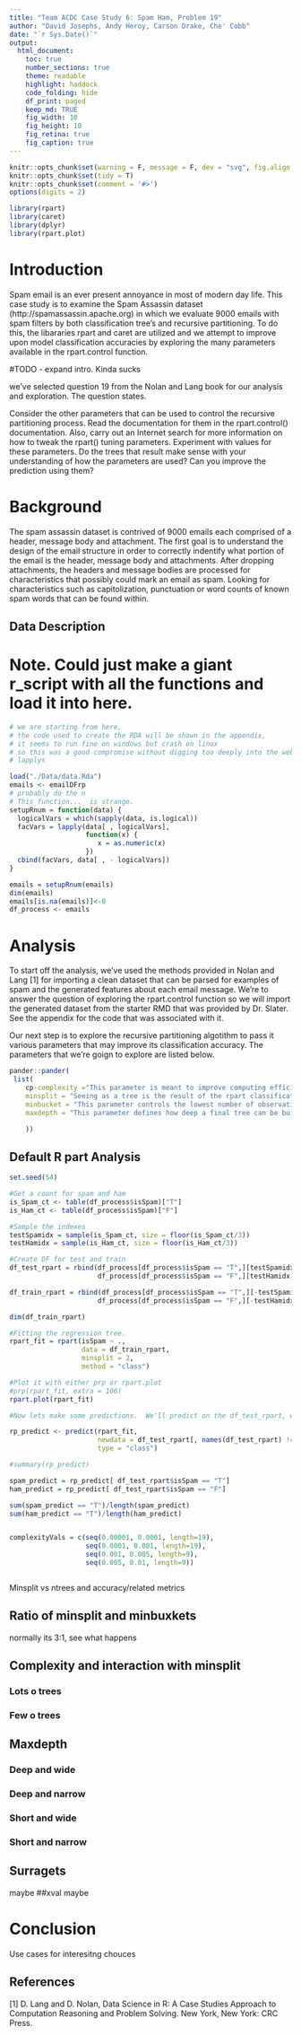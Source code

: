 ```yaml
---
title: "Team ACDC Case Study 6: Spam Ham, Problem 19"
author: "David Josephs, Andy Heroy, Carson Drake, Che' Cobb"
date: "`r Sys.Date()`"
output: 
  html_document:
    toc: true
    number_sections: true
    theme: readable
    highlight: haddock
    code_folding: hide
    df_print: paged
    keep_md: TRUE
    fig_width: 10
    fig_height: 10
    fig_retina: true
    fig_caption: true
---
```



```r
knitr::opts_chunk$set(warning = F, message = F, dev = "svg", fig.align = "center")
knitr::opts_chunk$set(tidy = T)
knitr::opts_chunk$set(comment = '#>')
options(digits = 2)

```

```r
library(rpart)
library(caret)
library(dplyr)
library(rpart.plot)

```

# Introduction

Spam email is an ever present annoyance in most of modern day life. This case study is to examine the Spam Assassin dataset (http://spamassassin.apache.org) in which we evaluate 9000 emails with spam filters by both classification tree's and recursive partitioning.  To do this, the libararies rpart and caret are utilized and we attempt to improve upon model classification accuracies by exploring the many parameters available in the rpart.control function.  

#TODO - expand intro.  Kinda sucks 

we've selected question 19 from the Nolan and Lang book for our analysis and exploration. The question states. 

Consider the other parameters that can be used to control the recursive partitioning process. Read the documentation for them in the rpart.control() documentation. Also, carry out an Internet search for more information on how to tweak the rpart() tuning parameters. Experiment with values for these parameters. Do the trees that result make sense with your understanding of how the parameters are used? Can you improve the prediction using them?

# Background

The spam assassin dataset is contrived of 9000 emails each comprised of a header, message body and attachment.  The first goal is to understand the design of the email structure in order to correctly indentify what portion of the email is the header, message body and attachments.  After dropping attachments, the headers and message bodies are processed for characteristics that possibly could mark an email as spam.  Looking for characteristics such as capitolization, punctuation or word counts of known spam words that can be found within.  

## Data Description

# Note.  Could just make a giant r_script with all the functions and load it into here.


```r
# we are starting from here, 
# the code used to create the RDA will be shown in the appendix, 
# it seems to run fine on windows but crash on linux
# so this was a good compromise without digging too deeply into the web of 
# lapplys

load("./Data/data.Rda")
emails <- emailDFrp
# probably do the n
# This function...  is strange.
setupRnum = function(data) {
  logicalVars = which(sapply(data, is.logical))
  facVars = lapply(data[ , logicalVars], 
                   function(x) {
                      x = as.numeric(x)
                   })
  cbind(facVars, data[ , - logicalVars])
}

emails = setupRnum(emails)
dim(emails)
emails[is.na(emails)]<-0
df_process <- emails

```

# Analysis

To start off the analysis, we've used the methods provided in Nolan and Lang [1] for importing a clean dataset that can be parsed for examples of spam and the generated features about each email message.  We're to answer the question of exploring the rpart.control function so we will import the generated dataset from the starter RMD that was provided by Dr. Slater.  See the appendix for the code that was associated with it.  

Our next step is to explore the recursive partitioning algotithm to pass it various parameters that may improve its classification accuracy.  The parameters that we're goign to explore are listed below.  

```r
pander::pander(
 list(
    cp-complexity ="This parameter is meant to improve computing efficiency in order to avoid uncessary splits if there isn't an increase in R-squared value.  Our experiment will evaluate cp at the following intervals: .00001, .0001, .005, and 0.01",
    minsplit = "Seeing as a tree is the result of the rpart classification.  The minesplit parameter defintes the number of observations necessary in order to quality that branch to be split.  We chose to 3:1 ratio of minsplit to minbucket.",
    minbucket = "This parameter controls the lowest number of observations that can exist in an end node.",
    maxdepth = "This parameter defines how deep a final tree can be built by limiting the amount of levels of nodes that can be created.  The help files suggest not going too deep in a tree as it will result in overfitting."

    ))
```




## Default R part Analysis

```r

set.seed(54)

#Get a count for spam and ham
is_Spam_ct <- table(df_process$isSpam)["T"]
is_Ham_ct <- table(df_process$isSpam)["F"]

#Sample the indexes
testSpamidx = sample(is_Spam_ct, size = floor(is_Spam_ct/3))
testHamidx = sample(is_Ham_ct, size = floor(is_Ham_ct/3))

#Create DF for test and train
df_test_rpart = rbind(df_process[df_process$isSpam == "T",][testSpamidx,],
                      df_process[df_process$isSpam == "F",][testHamidx, ])

df_train_rpart = rbind(df_process[df_process$isSpam == "T",][-testSpamidx,],
                      df_process[df_process$isSpam == "F",][-testHamidx, ])

dim(df_train_rpart)

#Fitting the regression tree.
rpart_fit = rpart(isSpam ~ ., 
                  data = df_train_rpart,
                  minsplit = 2,
                  method = "class")

#Plot it with either prp or rpart.plot
#prp(rpart_fit, extra = 106)
rpart.plot(rpart_fit)

#Now lets make some predictions.  We'll predict on the df_test_rpart, with the fit we just achieved directly above. 

rp_predict <- predict(rpart_fit,
                      newdata = df_test_rpart[, names(df_test_rpart) != "isSpam"],
                      type = "class")

#summary(rp_predict)

spam_predict = rp_predict[ df_test_rpart$isSpam == "T"]
ham_predict = rp_predict[ df_test_rpart$isSpam == "F"]

sum(spam_predict == "T")/length(spam_predict)
sum(ham_predict == "T")/length(ham_predict)


complexityVals = c(seq(0.00001, 0.0001, length=19),
                   seq(0.0001, 0.001, length=19), 
                   seq(0.001, 0.005, length=9),
                   seq(0.005, 0.01, length=9))



```
Minsplit vs ntrees and accuracy/related metrics

## Ratio of minsplit and minbuxkets
normally its 3:1, see what happens

## Complexity and interaction with minsplit

### Lots o trees

### Few o trees

## Maxdepth

### Deep and wide

### Deep and narrow

### Short and wide

### Short and narrow

## Surragets
maybe
##xval
maybe

# Conclusion

Use cases for interesitng chouces

## References
[1] D. Lang and D. Nolan, Data Science in R: A Case Studies Approach to Computation Reasoning and Problem Solving. New York, New York: CRC Press. 


